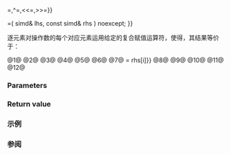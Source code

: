 {{cpp/experimental/simd/title|1=operator+=,-=,*=,/=,%=,&amp;=,{{!}}=,^=,&lt;&lt;=,&gt;&gt;=}}
{{cpp/experimental/simd/simd/navbar}}

{{dcl begin}}
{{dcl|num=1|since=parallelism_ts_2|1=
friend simd&amp; operator+=( simd&amp; lhs, const simd&amp; rhs ) noexcept;
}}
{{dcl|num=2|since=parallelism_ts_2|1=
friend simd&amp; operator-=( simd&amp; lhs, const simd&amp; rhs ) noexcept;
}}
{{dcl|num=3|since=parallelism_ts_2|1=
friend simd&amp; operator*=( simd&amp; lhs, const simd&amp; rhs ) noexcept;
}}
{{dcl|num=4|since=parallelism_ts_2|1=
friend simd&amp; operator/=( simd&amp; lhs, const simd&amp; rhs ) noexcept;
}}
{{dcl|num=5|since=parallelism_ts_2|1=
friend simd&amp; operator%=( simd&amp; lhs, const simd&amp; rhs ) noexcept;
}}
{{dcl|num=6|since=parallelism_ts_2|1=
friend simd&amp; operator&amp;=( simd&amp; lhs, const simd&amp; rhs ) noexcept;
}}
{{dcl|num=7|since=parallelism_ts_2|1=
friend simd&amp; operator{{!}}=( simd&amp; lhs, const simd&amp; rhs ) noexcept;
}}
{{dcl|num=8|since=parallelism_ts_2|1=
friend simd&amp; operator^=( simd&amp; lhs, const simd&amp; rhs ) noexcept;
}}
{{dcl|num=9|since=parallelism_ts_2|1=
friend simd&amp; operator&lt;&lt;=( simd&amp; lhs, const simd&amp; rhs ) noexcept;
}}
{{dcl|num=10|since=parallelism_ts_2|1=
friend simd&amp; operator&lt;&lt;=( simd&amp; lhs, int n ) noexcept;
}}
{{dcl|num=11|since=parallelism_ts_2|1=
friend simd&amp; operator&gt;&gt;=( simd&amp; lhs, const simd&amp; rhs ) noexcept;
}}
{{dcl|num=12|since=parallelism_ts_2|1=
friend simd&amp; operator&gt;&gt;=( simd&amp; lhs, int n ) noexcept;
}}
{{dcl end}}

逐元素对操作数的每个对应元素运用给定的复合赋值运算符，使得{{simd_for_all_i}}，其结果等价于：

@1@ {{c|1=lhs[i] += rhs[i]}}
@2@ {{c|1=lhs[i] -= rhs[i]}}
@3@ {{c|1=lhs[i] *= rhs[i]}}
@4@ {{c|1=lhs[i] /= rhs[i]}}
@5@ {{c|1=lhs[i] %= rhs[i]}}
@6@ {{c|1=lhs[i] &amp;= rhs[i]}}
@7@ {{c|1=lhs[i] {{!}}= rhs[i]}}
@8@ {{c|1=lhs[i] ^= rhs[i]}}
@9@ {{c|1=lhs[i] &lt;&lt;= rhs[i]}}
@10@ {{c|1=lhs[i] &lt;&lt;= n}}
@11@ {{c|1=lhs[i] &gt;&gt;= rhs[i]}}
@12@ {{c|1=lhs[i] &gt;&gt;= n}}

===Parameters===
{{par begin}}
{{par|lhs|左操作数}}
{{par|rhs|右操作数}}
{{par|n|对 {{c|lhs}} 中各元素位移的位数。}}
{{par end}}

===Return value===
{{c|lhs}}

===示例===
{{example
|在 SIMD 数据上，对某个任意角度 {{math|β}} 计算 {{c|cosh(β)² - sinh(β)²}} ({{c|1=== 1}})。
|code=
#include &lt;cstddef&gt;
#include &lt;experimental/simd&gt;
#include &lt;iomanip&gt;
#include &lt;iostream&gt;
#include &lt;string_view&gt;
namespace stq = std::experimental;

void print(const std::string_view rem, const auto x)
{
    std::cout &lt;&lt; rem &lt;&lt; '\n' &lt;&lt; std::fixed;
    for (std::size_t t{}; t != x.size(); ++t)
        std::cout &lt;&lt; std::setw(10) &lt;&lt; x[t] &lt;&lt; ((t + 1) % 8 ? ',' : '\n');
    std::cout &lt;&lt; '\n';
}

int main()
{
    constexpr auto N = 32UZ;
    using elem_t = long double;

    stq::fixed_size_simd&lt;elem_t, N&gt; x{[](elem_t i) { return i / N; }&lt;!----&gt;};
    stq::fixed_size_simd&lt;elem_t, N&gt; y{x};
    x = stq::cosh(x);
    y = stq::sinh(y);
    x *= x;
    y *= y;
    print("cosh(x)²:", x);
    print("sinh(x)²:", y);
    auto z = x - y;
    print("cosh(x)² - sinh(x)²:", z);
    std::cout &lt;&lt; "reduce(z) = " &lt;&lt; stq::reduce(z) &lt;&lt; '\n';
}
|output=
cosh(x)²:
  1.000000,  1.000977,  1.003911,  1.008815,  1.015707,  1.024613,  1.035570,  1.048620
  1.063813,  1.081209,  1.100877,  1.122892,  1.147342,  1.174321,  1.203934,  1.236299
  1.271540,  1.309797,  1.351217,  1.395964,  1.444212,  1.496149,  1.551979,  1.611920
  1.676205,  1.745086,  1.818833,  1.897733,  1.982094,  2.072247,  2.168544,  2.271360

sinh(x)²:
  0.000000,  0.000977,  0.003911,  0.008815,  0.015707,  0.024613,  0.035570,  0.048620
  0.063813,  0.081209,  0.100877,  0.122892,  0.147342,  0.174321,  0.203934,  0.236299
  0.271540,  0.309797,  0.351217,  0.395964,  0.444212,  0.496149,  0.551979,  0.611920
  0.676205,  0.745086,  0.818833,  0.897733,  0.982094,  1.072247,  1.168544,  1.271360

cosh(x)² - sinh(x)²:
  1.000000,  1.000000,  1.000000,  1.000000,  1.000000,  1.000000,  1.000000,  1.000000
  1.000000,  1.000000,  1.000000,  1.000000,  1.000000,  1.000000,  1.000000,  1.000000
  1.000000,  1.000000,  1.000000,  1.000000,  1.000000,  1.000000,  1.000000,  1.000000
  1.000000,  1.000000,  1.000000,  1.000000,  1.000000,  1.000000,  1.000000,  1.000000

reduce(z) = 32.000000
}}

===参阅===
{{dsc begin}}
{{dsc inc|cpp/experimental/simd/simd/dsc operator_arith}}
{{dsc end}}